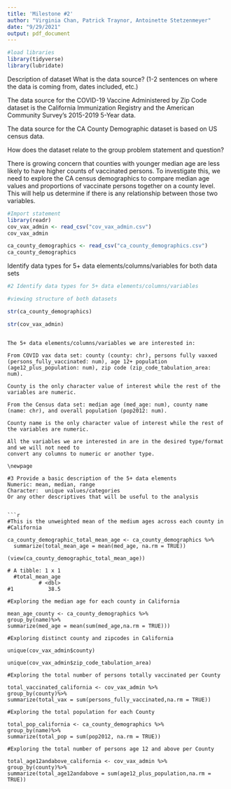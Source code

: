 ```yaml
---
title: 'Milestone #2'
author: "Virginia Chan, Patrick Traynor, Antoinette Stetzenmeyer"
date: "9/29/2021"
output: pdf_document
---
```




```r
#load libraries
library(tidyverse)
library(lubridate)
```

Description of dataset
What is the data source? (1-2 sentences on where the data is coming from, dates included, etc.)

The data source for the COVID-19 Vaccine Administered by Zip Code dataset is the California Immunization Registry and the American Community Survey's 2015-2019 5-Year data. 

The data source for the CA County Demographic dataset is based on US census data.

How does the dataset relate to the group problem statement and question?

There is growing concern that counties with younger median age are less likely to have higher counts of vaccinated persons. To investigate this, we need to explore the CA census demographics to compare median age values and proportions of vaccinate persons together on a county level. This will help us determine if there is any relationship between those two variables. 

\newpage 

```r
#Import statement
library(readr)
cov_vax_admin <- read_csv("cov_vax_admin.csv")
cov_vax_admin

ca_county_demographics <- read_csv("ca_county_demographics.csv")
ca_county_demographics
```

\newpage 

Identify data types for 5+ data elements/columns/variables for both data sets

```r
#2 Identify data types for 5+ data elements/columns/variables

#viewing structure of both datasets

str(ca_county_demographics)

str(cov_vax_admin)
```
```

The 5+ data elements/columns/variables we are interested in: 

From COVID vax data set: county (county: chr), persons fully vaxxed (persons_fully_vaccinated: num), age 12+ population (age12_plus_population: num), zip code (zip_code_tabulation_area: num).

County is the only character value of interest while the rest of the variables are numeric. 

From the Census data set: median age (med_age: num), county name (name: chr), and overall population (pop2012: num). 

County name is the only character value of interest while the rest of the variables are numeric. 

All the variables we are interested in are in the desired type/format and we will not need to
convert any columns to numeric or another type. 

\newpage 

#3 Provide a basic description of the 5+ data elements
Numeric: mean, median, range
Character:  unique values/categories
Or any other descriptives that will be useful to the analysis


```r
#This is the unweighted mean of the medium ages across each county in 
#California

ca_county_demographic_total_mean_age <- ca_county_demographics %>%
  summarize(total_mean_age = mean(med_age, na.rm = TRUE)) 
  
(view(ca_county_demographic_total_mean_age))

# A tibble: 1 x 1
  #total_mean_age
          # <dbl>
#1           38.5

#Exploring the median age for each county in California

mean_age_county <- ca_county_demographics %>%
group_by(name)%>%
summarize(med_age = mean(sum(med_age,na.rm = TRUE)))

#Exploring distinct county and zipcodes in California

unique(cov_vax_admin$county)

unique(cov_vax_admin$zip_code_tabulation_area)

#Exploring the total number of persons totally vaccinated per County

total_vaccinated_california <- cov_vax_admin %>%
group_by(county)%>%
summarize(total_vax = sum(persons_fully_vaccinated,na.rm = TRUE))

#Exploring the total population for each County

total_pop_california <- ca_county_demographics %>%
group_by(name)%>%
summarize(total_pop = sum(pop2012, na.rm = TRUE))

#Exploring the total number of persons age 12 and above per County

total_age12andabove_california <- cov_vax_admin %>%
group_by(county)%>%
summarize(total_age12andabove = sum(age12_plus_population,na.rm = TRUE))




```
